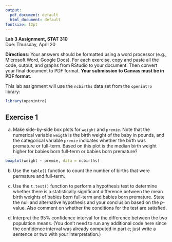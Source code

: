 ```yaml
---
output:
  pdf_document: default
  html_document: default
fontsize: 12pt
---
```

**Lab 3 Assignment, STAT 310**\
Due: Thursday, April 20\

**Directions**:  Your answers should be formatted using a word processor (e.g., Microsoft Word, Google Docs).  For each exercise, copy and paste all the code, output, and graphs from RStudio to your document.  Then convert your final document to PDF format.  **Your submission to Canvas must be in PDF format.**\

This lab assignment will use the `ncbirths` data set from the `openintro` library:
```r
library(openintro)
```


## Exercise 1

(a) Make side-by-side box plots for `weight` and `premie`.  Note that the numerical variable `weigth` is the birth weight of the baby in pounds, and the categorical variable `premie` indicates whether the birth was premature or full-term.  Based on this plot is the median birth weight higher for babies born full-term or babies born premature?

```r
boxplot(weight ~ premie, data = ncbirths)
```


(b) Use the `table()` function to count the number of births that were permature and full-term.

(c)  Use the `t.test()` function to perform a hypothesis test to determine whether there is a statistically significant difference between the mean birth weights of babies born full-term and babies born premature.  State the null and alternative hypothesis and your conclusion based on the $p$-value.  Also comment on whether the conditions for the test are satisfied.

(d) Interpret the 95\% confidence interval for the difference between the two population means.  (You don't need to run any additional code here since the confidence interval was already computed in part c; just write a sentence or two with your interpretation.) 